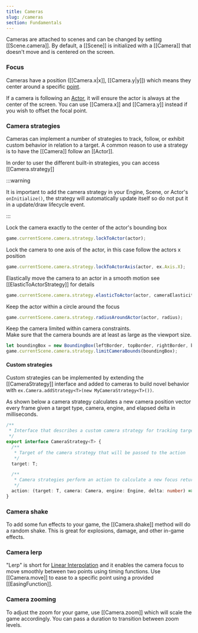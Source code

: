 ```yaml
---
title: Cameras
slug: /cameras
section: Fundamentals
---
```


Cameras are attached to scenes and can be changed by
setting [[Scene.camera]]. By default, a [[Scene]] is initialized with a
[[Camera]] that doesn't move and is centered on the screen.

### Focus

Cameras have a position ([[Camera.x|x]], [[Camera.y|y]]) which means they center around a specific
[point](/docs/math#vectors).

If a camera is following an [Actor](/docs/actors), it will ensure the actor is always at the
center of the screen. You can use [[Camera.x]] and [[Camera.y]] instead if you wish to
offset the focal point.

### Camera strategies

Cameras can implement a number of strategies to track, follow, or exhibit custom behavior in relation to a target. A common reason to use a
strategy is to have the [[Camera]] follow an [[Actor]].

In order to user the different built-in strategies, you can access [[Camera.strategy]]

:::warning

It is important to add the camera strategy in your Engine, Scene, or Actor's `onInitialize()`, the strategy will automatically update itself so do not put it in a update/draw lifecycle event.

:::

Lock the camera exactly to the center of the actor's bounding box

```typescript
game.currentScene.camera.strategy.lockToActor(actor);
```

Lock the camera to one axis of the actor, in this case follow the actors x position

```typescript
game.currentScene.camera.strategy.lockToActorAxis(actor, ex.Axis.X);
```

Elastically move the camera to an actor in a smooth motion see [[ElasticToActorStrategy]] for details

```typescript
game.currentScene.camera.strategy.elasticToActor(actor, cameraElasticity, cameraFriction);
```

Keep the actor within a circle around the focus

```typescript
game.currentScene.camera.strategy.radiusAroundActor(actor, radius);
```

Keep the camera limited within camera constraints.  
Make sure that the camera bounds are at least as large as the viewport size.

```typescript
let boundingBox = new BoundingBox(leftBorder, topBorder, rightBorder, bottomBorder);
game.currentScene.camera.strategy.limitCameraBounds(boundingBox);
```

#### Custom strategies

Custom strategies can be implemented by extending the [[CameraStrategy]] interface and added to cameras to build novel behavior with `ex.Camera.addStrategy<T>(new MyCameraStrategy<T>())`.

As shown below a camera strategy calculates a new camera position vector every frame given a target type, camera, engine, and elapsed delta in milliseconds.

```typescript
/**
 * Interface that describes a custom camera strategy for tracking targets
 */
export interface CameraStrategy<T> {
  /**
   * Target of the camera strategy that will be passed to the action
   */
  target: T;

  /**
   * Camera strategies perform an action to calculate a new focus returned out of the strategy
   */
  action: (target: T, camera: Camera, engine: Engine, delta: number) => Vector;
}
```

### Camera shake

To add some fun effects to your game, the [[Camera.shake]] method
will do a random shake. This is great for explosions, damage, and other
in-game effects.

### Camera lerp

"Lerp" is short for [Linear Interpolation](http://en.wikipedia.org/wiki/Linear_interpolation)
and it enables the camera focus to move smoothly between two points using timing functions.
Use [[Camera.move]] to ease to a specific point using a provided [[EasingFunction]].

### Camera zooming

To adjust the zoom for your game, use [[Camera.zoom]] which will scale the
game accordingly. You can pass a duration to transition between zoom levels.
